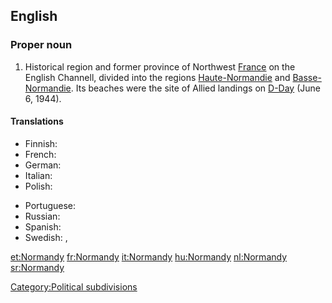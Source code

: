 ==English==
{{wikipedia}}

===Proper noun===
{{en-proper noun}}

# Historical region and former province of Northwest [[France]] on the English Channell, divided into the regions [[Haute-Normandie]] and [[Basse-Normandie]]. Its beaches were the site of Allied landings on [[D-Day]] (June 6, 1944).

====Translations====
{{trans-top|region of France}}
* Finnish: {{t-|fi|Normandia}}
* French: {{t+|fr|Normandie|f}}
* German: {{t+|de|Normandie|f}}
* Italian: {{t+|it|Normandia|f}}
* Polish: {{t+|pl|Normandia|f}}
{{trans-mid}}
* Portuguese: {{t-|pt|Normandia|f}}
* Russian: {{t-|ru|Нормандия|f|tr=normándija|sc=Cyrl}}
* Spanish: {{t-|es|Normandía|f}}
* Swedish: {{t-|sv|Normandie|n}}, {{t|sv|Normandiet|n}}
{{trans-bottom}}

[[Category:Political subdivisions]]

[[et:Normandy]]
[[fr:Normandy]]
[[it:Normandy]]
[[hu:Normandy]]
[[nl:Normandy]]
[[sr:Normandy]]